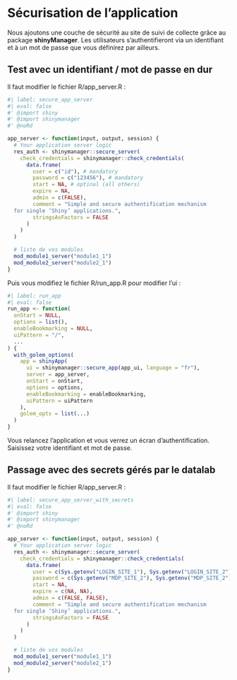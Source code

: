 # Sécurisation de l'application

Nous ajoutons une couche de sécurité au site de suivi de collecte grâce au package **shinyManager**. Les utilisateurs s'authentifieront via un identifiant et à un mot de passe que vous définirez par ailleurs.

## Test avec un identifiant / mot de passe en dur

Il faut modifier le fichier R/app_server.R :

```r
#| label: secure_app_server
#| eval: false
#' @import shiny
#' @import shinymanager
#' @noRd

app_server <- function(input, output, session) {
  # Your application server logic
  res_auth <- shinymanager::secure_server(
    check_credentials = shinymanager::check_credentials(
      data.frame(
        user = c("id"), # mandatory
        password = c("123456"), # mandatory
        start = NA, # optinal (all others)
        expire = NA,
        admin = c(FALSE),
        comment = "Simple and secure authentification mechanism
  for single ‘Shiny’ applications.",
        stringsAsFactors = FALSE
      )
    )
  )

  # liste de vos modules
  mod_module1_server("module1_1")
  mod_module2_server("module2_1")
}

```

Puis vous modifiez le fichier R/run_app.R pour modifier l'ui :

```r
#| label: run_app
#| eval: false
run_app <- function(
  onStart = NULL,
  options = list(),
  enableBookmarking = NULL,
  uiPattern = "/",
  ...
) {
  with_golem_options(
    app = shinyApp(
      ui = shinymanager::secure_app(app_ui, language = "fr"),
      server = app_server,
      onStart = onStart,
      options = options,
      enableBookmarking = enableBookmarking,
      uiPattern = uiPattern
    ),
    golem_opts = list(...)
  )
}

```

Vous relancez l'application et vous verrez un écran d'authentification. Saisissez votre identifiant et mot de passe.

## Passage avec des secrets gérés par le datalab




Il faut modifier le fichier R/app_server.R :

```r
#| label: secure_app_server_with_secrets
#| eval: false
#' @import shiny
#' @import shinymanager
#' @noRd

app_server <- function(input, output, session) {
  # Your application server logic
  res_auth <- shinymanager::secure_server(
    check_credentials = shinymanager::check_credentials(
      data.frame(
        user = c(Sys.getenv("LOGIN_SITE_1"), Sys.getenv("LOGIN_SITE_2")), # mandatory
        password = c(Sys.getenv("MDP_SITE_2"), Sys.getenv("MDP_SITE_2")), # mandatory
        start = NA, 
        expire = c(NA, NA),
        admin = c(FALSE, FALSE),
        comment = "Simple and secure authentification mechanism
  for single ‘Shiny’ applications.",
        stringsAsFactors = FALSE
      )
    )
  )

  # liste de vos modules
  mod_module1_server("module1_1")
  mod_module2_server("module2_1")
}

```